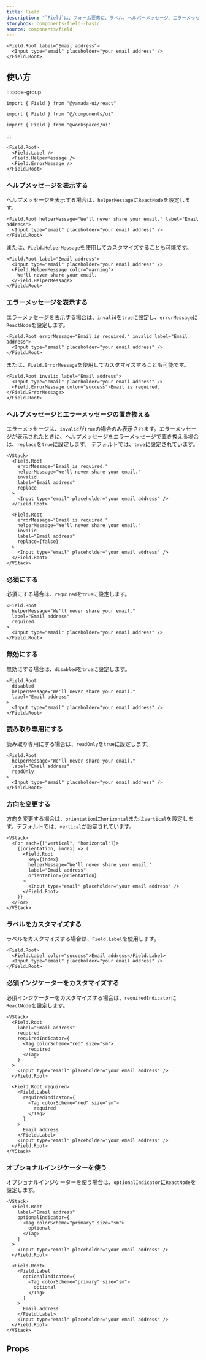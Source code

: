 ```yaml
---
title: Field
description: "`Field`は、フォーム要素に、ラベル、ヘルパーメッセージ、エラーメッセージなどをグループ化するために使用されるコンポーネントです。"
storybook: components-field--basic
source: components/field
---
```


```tsx preview
<Field.Root label="Email address">
  <Input type="email" placeholder="your email address" />
</Field.Root>
```

## 使い方

:::code-group

```tsx [package]
import { Field } from "@yamada-ui/react"
```

```tsx [alias]
import { Field } from "@/components/ui"
```

```tsx [monorepo]
import { Field } from "@workspaces/ui"
```

:::

```tsx
<Field.Root>
  <Field.Label />
  <Field.HelperMessage />
  <Field.ErrorMessage />
</Field.Root>
```

### ヘルプメッセージを表示する

ヘルプメッセージを表示する場合は、`helperMessage`に`ReactNode`を設定します。

```tsx preview
<Field.Root helperMessage="We'll never share your email." label="Email address">
  <Input type="email" placeholder="your email address" />
</Field.Root>
```

または、`Field.HelperMessage`を使用してカスタマイズすることも可能です。

```tsx preview
<Field.Root label="Email address">
  <Input type="email" placeholder="your email address" />
  <Field.HelperMessage color="warning">
    We'll never share your email.
  </Field.HelperMessage>
</Field.Root>
```

### エラーメッセージを表示する

エラーメッセージを表示する場合は、`invalid`を`true`に設定し、`errorMessage`に`ReactNode`を設定します。

```tsx preview
<Field.Root errorMessage="Email is required." invalid label="Email address">
  <Input type="email" placeholder="your email address" />
</Field.Root>
```

または、`Field.ErrorMessage`を使用してカスタマイズすることも可能です。

```tsx preview
<Field.Root invalid label="Email address">
  <Input type="email" placeholder="your email address" />
  <Field.ErrorMessage color="success">Email is required.</Field.ErrorMessage>
</Field.Root>
```

### ヘルプメッセージとエラーメッセージの置き換える

エラーメッセージは、`invalid`が`true`の場合のみ表示されます。エラーメッセージが表示されたときに、ヘルプメッセージをエラーメッセージで置き換える場合は、`replace`を`true`に設定します。
デフォルトでは、`true`に設定されています。

```tsx preview
<VStack>
  <Field.Root
    errorMessage="Email is required."
    helperMessage="We'll never share your email."
    invalid
    label="Email address"
    replace
  >
    <Input type="email" placeholder="your email address" />
  </Field.Root>

  <Field.Root
    errorMessage="Email is required."
    helperMessage="We'll never share your email."
    invalid
    label="Email address"
    replace={false}
  >
    <Input type="email" placeholder="your email address" />
  </Field.Root>
</VStack>
```

### 必須にする

必須にする場合は、`required`を`true`に設定します。

```tsx preview
<Field.Root
  helperMessage="We'll never share your email."
  label="Email address"
  required
>
  <Input type="email" placeholder="your email address" />
</Field.Root>
```

### 無効にする

無効にする場合は、`disabled`を`true`に設定します。

```tsx preview
<Field.Root
  disabled
  helperMessage="We'll never share your email."
  label="Email address"
>
  <Input type="email" placeholder="your email address" />
</Field.Root>
```

### 読み取り専用にする

読み取り専用にする場合は、`readOnly`を`true`に設定します。

```tsx preview
<Field.Root
  helperMessage="We'll never share your email."
  label="Email address"
  readOnly
>
  <Input type="email" placeholder="your email address" />
</Field.Root>
```

### 方向を変更する

方向を変更する場合は、`orientation`に`horizontal`または`vertical`を設定します。デフォルトでは、`vertical`が設定されています。

```tsx preview
<VStack>
  <For each={["vertical", "horizontal"]}>
    {(orientation, index) => (
      <Field.Root
        key={index}
        helperMessage="We'll never share your email."
        label="Email address"
        orientation={orientation}
      >
        <Input type="email" placeholder="your email address" />
      </Field.Root>
    )}
  </For>
</VStack>
```

### ラベルをカスタマイズする

ラベルをカスタマイズする場合は、`Field.Label`を使用します。

```tsx preview
<Field.Root>
  <Field.Label color="success">Email address</Field.Label>
  <Input type="email" placeholder="your email address" />
</Field.Root>
```

### 必須インジケーターをカスタマイズする

必須インジケーターをカスタマイズする場合は、`requiredIndicator`に`ReactNode`を設定します。

```tsx preview
<VStack>
  <Field.Root
    label="Email address"
    required
    requiredIndicator={
      <Tag colorScheme="red" size="sm">
        required
      </Tag>
    }
  >
    <Input type="email" placeholder="your email address" />
  </Field.Root>

  <Field.Root required>
    <Field.Label
      requiredIndicator={
        <Tag colorScheme="red" size="sm">
          required
        </Tag>
      }
    >
      Email address
    </Field.Label>
    <Input type="email" placeholder="your email address" />
  </Field.Root>
</VStack>
```

### オプショナルインジケーターを使う

オプショナルインジケーターを使う場合は、`optionalIndicator`に`ReactNode`を設定します。

```tsx preview
<VStack>
  <Field.Root
    label="Email address"
    optionalIndicator={
      <Tag colorScheme="primary" size="sm">
        optional
      </Tag>
    }
  >
    <Input type="email" placeholder="your email address" />
  </Field.Root>

  <Field.Root>
    <Field.Label
      optionalIndicator={
        <Tag colorScheme="primary" size="sm">
          optional
        </Tag>
      }
    >
      Email address
    </Field.Label>
    <Input type="email" placeholder="your email address" />
  </Field.Root>
</VStack>
```

## Props

<PropsTable name="field" />
